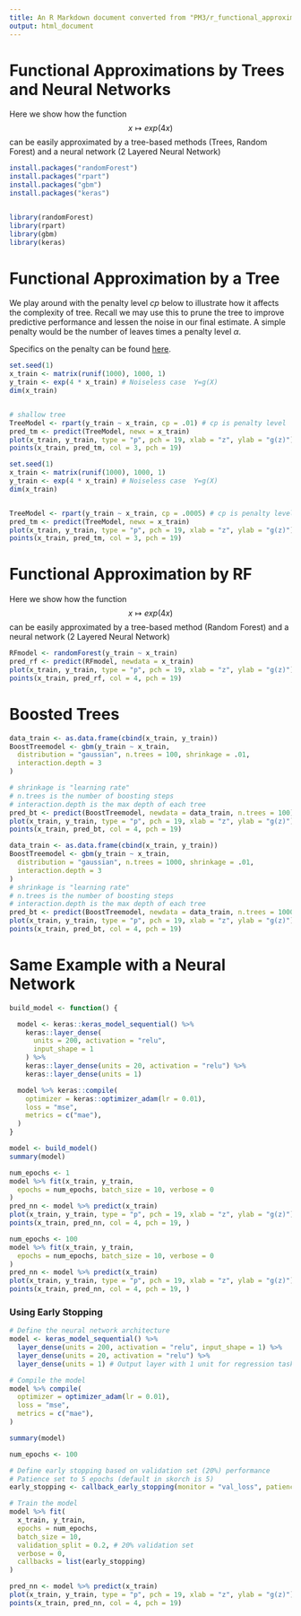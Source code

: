 ```yaml
---
title: An R Markdown document converted from "PM3/r_functional_approximation_by_nn_and_rf.irnb"
output: html_document
---
```


# Functional Approximations by Trees and Neural Networks

Here we show how the function
$$
x \mapsto exp(4 x)
$$
can be easily approximated by a tree-based methods (Trees, Random Forest) and a neural network (2 Layered Neural Network)

```r
install.packages("randomForest")
install.packages("rpart")
install.packages("gbm")
install.packages("keras")


library(randomForest)
library(rpart)
library(gbm)
library(keras)
```

# Functional Approximation by a Tree

We play around with the penalty level $cp$ below to illustrate how it affects the complexity of tree. Recall we may use this to prune the tree to improve predictive performance and lessen the noise in our final estimate. A simple penalty would be the number of leaves times a penalty level $\alpha$.

Specifics on the penalty can be found [here](https://cran.r-project.org/web/packages/rpart/rpart.pdf).

```r
set.seed(1)
x_train <- matrix(runif(1000), 1000, 1)
y_train <- exp(4 * x_train) # Noiseless case  Y=g(X)
dim(x_train)


# shallow tree
TreeModel <- rpart(y_train ~ x_train, cp = .01) # cp is penalty level
pred_tm <- predict(TreeModel, newx = x_train)
plot(x_train, y_train, type = "p", pch = 19, xlab = "z", ylab = "g(z)")
points(x_train, pred_tm, col = 3, pch = 19)
```

```r
set.seed(1)
x_train <- matrix(runif(1000), 1000, 1)
y_train <- exp(4 * x_train) # Noiseless case  Y=g(X)
dim(x_train)


TreeModel <- rpart(y_train ~ x_train, cp = .0005) # cp is penalty level
pred_tm <- predict(TreeModel, newx = x_train)
plot(x_train, y_train, type = "p", pch = 19, xlab = "z", ylab = "g(z)")
points(x_train, pred_tm, col = 3, pch = 19)
```

# Functional Approximation by RF

Here we show how the function
$$
x \mapsto exp(4 x)
$$
can be easily approximated by a tree-based method (Random Forest) and a neural network (2 Layered Neural Network)

```r
RFmodel <- randomForest(y_train ~ x_train)
pred_rf <- predict(RFmodel, newdata = x_train)
plot(x_train, y_train, type = "p", pch = 19, xlab = "z", ylab = "g(z)")
points(x_train, pred_rf, col = 4, pch = 19)
```

# Boosted Trees

```r
data_train <- as.data.frame(cbind(x_train, y_train))
BoostTreemodel <- gbm(y_train ~ x_train,
  distribution = "gaussian", n.trees = 100, shrinkage = .01,
  interaction.depth = 3
)

# shrinkage is "learning rate"
# n.trees is the number of boosting steps
# interaction.depth is the max depth of each tree
pred_bt <- predict(BoostTreemodel, newdata = data_train, n.trees = 100)
plot(x_train, y_train, type = "p", pch = 19, xlab = "z", ylab = "g(z)")
points(x_train, pred_bt, col = 4, pch = 19)
```

```r
data_train <- as.data.frame(cbind(x_train, y_train))
BoostTreemodel <- gbm(y_train ~ x_train,
  distribution = "gaussian", n.trees = 1000, shrinkage = .01,
  interaction.depth = 3
)
# shrinkage is "learning rate"
# n.trees is the number of boosting steps
# interaction.depth is the max depth of each tree
pred_bt <- predict(BoostTreemodel, newdata = data_train, n.trees = 1000)
plot(x_train, y_train, type = "p", pch = 19, xlab = "z", ylab = "g(z)")
points(x_train, pred_bt, col = 4, pch = 19)
```

# Same Example with a Neural Network

```r
build_model <- function() {

  model <- keras::keras_model_sequential() %>%
    keras::layer_dense(
      units = 200, activation = "relu",
      input_shape = 1
    ) %>%
    keras::layer_dense(units = 20, activation = "relu") %>%
    keras::layer_dense(units = 1)

  model %>% keras::compile(
    optimizer = keras::optimizer_adam(lr = 0.01),
    loss = "mse",
    metrics = c("mae"),
  )
}
```

```r
model <- build_model()
summary(model)
```

```r
num_epochs <- 1
model %>% fit(x_train, y_train,
  epochs = num_epochs, batch_size = 10, verbose = 0
)
pred_nn <- model %>% predict(x_train)
plot(x_train, y_train, type = "p", pch = 19, xlab = "z", ylab = "g(z)")
points(x_train, pred_nn, col = 4, pch = 19, )
```

```r
num_epochs <- 100
model %>% fit(x_train, y_train,
  epochs = num_epochs, batch_size = 10, verbose = 0
)
pred_nn <- model %>% predict(x_train)
plot(x_train, y_train, type = "p", pch = 19, xlab = "z", ylab = "g(z)")
points(x_train, pred_nn, col = 4, pch = 19, )
```

### Using Early Stopping

```r
# Define the neural network architecture
model <- keras_model_sequential() %>%
  layer_dense(units = 200, activation = "relu", input_shape = 1) %>%
  layer_dense(units = 20, activation = "relu") %>%
  layer_dense(units = 1) # Output layer with 1 unit for regression task

# Compile the model
model %>% compile(
  optimizer = optimizer_adam(lr = 0.01),
  loss = "mse",
  metrics = c("mae"),
)

summary(model)
```

```r
num_epochs <- 100

# Define early stopping based on validation set (20%) performance
# Patience set to 5 epochs (default in skorch is 5)
early_stopping <- callback_early_stopping(monitor = "val_loss", patience = 5)

# Train the model
model %>% fit(
  x_train, y_train,
  epochs = num_epochs,
  batch_size = 10,
  validation_split = 0.2, # 20% validation set
  verbose = 0,
  callbacks = list(early_stopping)
)

pred_nn <- model %>% predict(x_train)
plot(x_train, y_train, type = "p", pch = 19, xlab = "z", ylab = "g(z)")
points(x_train, pred_nn, col = 4, pch = 19)
```

